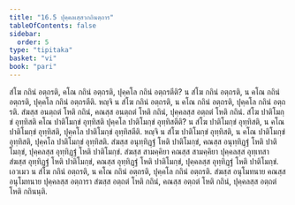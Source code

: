 ```yaml
---
title: "16.5 ปุคฺคลเสฺสวกถินตฺถาร"
tableOfContents: false
sidebar:
  order: 5
type: "tipitaka"
basket: "vi"
book: "pari"
---
```



<DynamicBreadcrumb />

<Division number="414" book="pari">

<Paragraph number="1916" book="pari">
สํโฆ กถินํ อตฺถรติ, คโณ กถินํ อตฺถรติ, ปุคฺคโล กถินํ อตฺถรตีติ? น สํโฆ กถินํ อตฺถรติ, น คโณ กถินํ อตฺถรติ, ปุคฺคโล กถินํ อตฺถรตีติ. หญฺจิ น สํโฆ กถินํ อตฺถรติ, น คโณ กถินํ อตฺถรติ, ปุคฺคโล กถินํ อตฺถรติ. สํฆสฺส อนตฺถตํ โหติ กถินํ, คณสฺส อนตฺถตํ โหติ กถินํ, ปุคฺคลสฺส อตฺถตํ โหติ กถินํ. สํโฆ ปาติโมกฺขํ อุทฺทิสติ คโณ ปาติโมกฺขํ อุทฺทิสติ ปุคฺคโล ปาติโมกฺขํ อุทฺทิสตีติ? น สํโฆ ปาติโมกฺขํ อุทฺทิสติ, น คโณ ปาติโมกฺขํ อุทฺทิสติ, ปุคฺคโล ปาติโมกฺขํ อุทฺทิสตีติ. หญฺจิ น สํโฆ ปาติโมกฺขํ อุทฺทิสติ, น คโณ ปาติโมกฺขํ อุทฺทิสติ, ปุคฺคโล ปาติโมกฺขํ อุทฺทิสติ. สํฆสฺส อนุทฺทิฏฺฐํ โหติ ปาติโมกฺขํ, คณสฺส อนุทฺทิฏฺฐํ โหติ ปาติโมกฺขํ, ปุคฺคลสฺส อุทฺทิฏฺฐํ โหติ ปาติโมกฺขํ. สํฆสฺส สามคฺคิยา คณสฺส สามคฺคิยา ปุคฺคลสฺส อุทฺเทสา สํฆสฺส อุทฺทิฏฺฐํ โหติ ปาติโมกฺขํ, คณสฺส อุทฺทิฏฺฐํ โหติ ปาติโมกฺขํ, ปุคฺคลสฺส อุทฺทิฏฺฐํ โหติ ปาติโมกฺขํ. เอวเมว น สํโฆ กถินํ อตฺถรติ, น คโณ กถินํ อตฺถรติ, ปุคฺคโล กถินํ อตฺถรติ. สํฆสฺส อนุโมทนาย คณสฺส อนุโมทนาย ปุคฺคลสฺส อตฺถารา สํฆสฺส อตฺถตํ โหติ กถินํ, คณสฺส อตฺถตํ โหติ กถินํ, ปุคฺคลสฺส อตฺถตํ โหติ กถินนฺติ.
</Paragraph>
</Division>